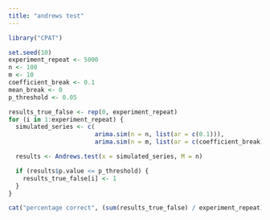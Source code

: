 ```yaml
---
title: "andrews test"
---
```


```r
library("CPAT") 
```


```r
set.seed(10)
experiment_repeat <- 5000
n <- 100
m <- 10
coefficient_break <- 0.1
mean_break <- 0
p_threshold <- 0.05

results_true_false <- rep(0, experiment_repeat)
for (i in 1:experiment_repeat) {
  simulated_series <- c(
                        arima.sim(n = n, list(ar = c(0.1))),
                        arima.sim(n = m, list(ar = c(coefficient_break))) + mean_break)

  results <- Andrews.test(x = simulated_series, M = n)

  if (results$p.value <= p_threshold) {
    results_true_false[i] <- 1
  }
}

cat("percentage correct", (sum(results_true_false) / experiment_repeat))
```


